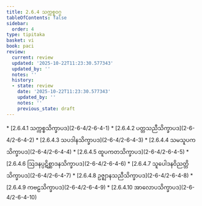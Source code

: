 ```yaml
---
title: 2.6.4 သက္ကစ္စဝဂ္ဂ
tableOfContents: false
sidebar:
  order: 4
type: tipitaka
basket: vi
book: paci
review:
  current: review
  updated: '2025-10-22T11:23:30.577343'
  updated_by: ''
  notes: ''
  history:
  - state: review
    date: '2025-10-22T11:23:30.577343'
    updated_by: ''
    notes: ''
    previous_state: draft
---
```



<ReviewStatus review={frontmatter.review} showDetails={true} />

<HypothesisAnnotation frontmatter={frontmatter} />

<DynamicBreadcrumb />



<TableOfContents book="paci" section="2.6.4">
* [2.6.4.1 သက္ကစ္စသိက္ခာပဒ](2-6-4/2-6-4-1)
* [2.6.4.2 ပတ္တသညီသိက္ခာပဒ](2-6-4/2-6-4-2)
* [2.6.4.3 သပဒါနသိက္ခာပဒ](2-6-4/2-6-4-3)
* [2.6.4.4 သမသူပကသိက္ခာပဒ](2-6-4/2-6-4-4)
* [2.6.4.5 ထူပကတသိက္ခာပဒ](2-6-4/2-6-4-5)
* [2.6.4.6 ဩဒနပ္ပဋိစ္ဆာဒနသိက္ခာပဒ](2-6-4/2-6-4-6)
* [2.6.4.7 သူပေါဒနဝိညတ္တိသိက္ခာပဒ](2-6-4/2-6-4-7)
* [2.6.4.8 ဥဇ္ဈာနသညီသိက္ခာပဒ](2-6-4/2-6-4-8)
* [2.6.4.9 ကဗဠသိက္ခာပဒ](2-6-4/2-6-4-9)
* [2.6.4.10 အာလောပသိက္ခာပဒ](2-6-4/2-6-4-10)
</TableOfContents>